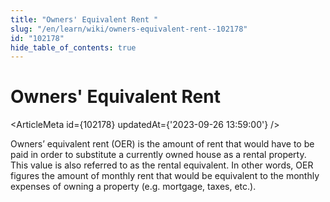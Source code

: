 ```yaml
---
title: "Owners' Equivalent Rent "
slug: "/en/learn/wiki/owners-equivalent-rent--102178"
id: "102178"
hide_table_of_contents: true
---
```



# Owners' Equivalent Rent 

<ArticleMeta id={102178} updatedAt={'2023-09-26 13:59:00'} />
<div className='border-solid border-b border-t-0 my-4 border-[var(--ifm-color-gray-300)]' />

Owners’ equivalent rent (OER) is the amount of rent that would have to be paid in order to substitute a currently owned house as a rental property. This value is also referred to as the rental equivalent. In other words, OER figures the amount of monthly rent that would be equivalent to the monthly expenses of owning a property (e.g. mortgage, taxes, etc.).
